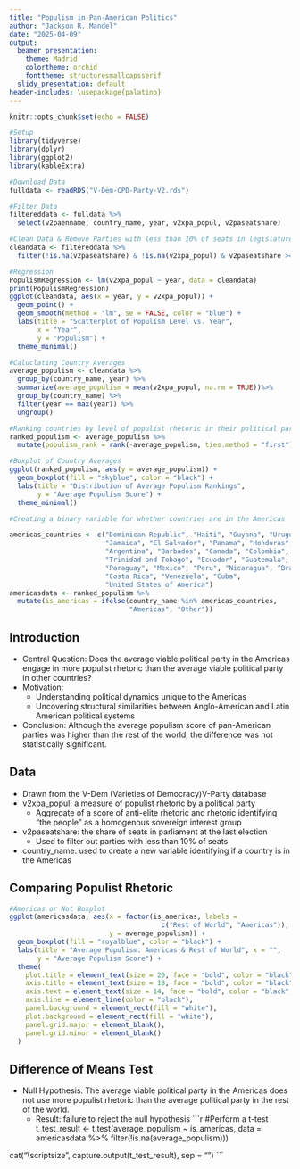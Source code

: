 ```yaml
---
title: "Populism in Pan-American Politics"
author: "Jackson R. Mandel"
date: "2025-04-09"
output:
  beamer_presentation:
    theme: Madrid
    colortheme: orchid
    fonttheme: structuresmallcapsserif
  slidy_presentation: default
header-includes: \usepackage{palatino}
---
```


```r
knitr::opts_chunk$set(echo = FALSE)

#Setup
library(tidyverse)
library(dplyr)
library(ggplot2)
library(kableExtra)

#Download Data
fulldata <- readRDS("V-Dem-CPD-Party-V2.rds")

#Filter Data
filtereddata <- fulldata %>%
  select(v2paenname, country_name, year, v2xpa_popul, v2paseatshare)

#Clean Data & Remove Parties with less than 10% of seats in legislature
cleandata <- filtereddata %>%
  filter(!is.na(v2paseatshare) & !is.na(v2xpa_popul) & v2paseatshare >= 10)

#Regression
PopulismRegression <- lm(v2xpa_popul ~ year, data = cleandata)
print(PopulismRegression)
ggplot(cleandata, aes(x = year, y = v2xpa_popul)) +
  geom_point() +
  geom_smooth(method = "lm", se = FALSE, color = "blue") +
  labs(title = "Scatterplot of Populism Level vs. Year", 
       x = "Year", 
       y = "Populism") +
  theme_minimal()

#Caluclating Country Averages
average_populism <- cleandata %>%
  group_by(country_name, year) %>%
  summarize(average_populism = mean(v2xpa_popul, na.rm = TRUE))%>%
  group_by(country_name) %>%
  filter(year == max(year)) %>%
  ungroup()

#Ranking countries by level of populist rhetoric in their political parties
ranked_populism <- average_populism %>%
  mutate(populism_rank = rank(-average_populism, ties.method = "first"))

#Boxplot of Country Averages
ggplot(ranked_populism, aes(y = average_populism)) +
  geom_boxplot(fill = "skyblue", color = "black") +
  labs(title = "Distribution of Average Populism Rankings", 
       y = "Average Populism Score") +
  theme_minimal()

#Creating a binary variable for whether countries are in the Americas

americas_countries <- c("Dominican Republic", "Haiti", "Guyana", "Uruguay", 
                        "Jamaica", "El Salvador", "Panama", "Honduras", 
                        "Argentina", "Barbados", "Canada", "Colombia", 
                        "Trinidad and Tobago", "Ecuador", "Guatemala", 
                        "Paraguay", "Mexico", "Peru", "Nicaragua", "Brazil", 
                        "Costa Rica", "Venezuela", "Cuba", 
                        "United States of America")
americasdata <- ranked_populism %>%
  mutate(is_americas = ifelse(country_name %in% americas_countries, 
                              "Americas", "Other"))
```

## Introduction

- Central Question: Does the average viable political party in the Americas engage in more populist rhetoric than the average viable political party in other countries?
- Motivation:
     - Understanding political dynamics unique to the Americas
     - Uncovering structural similarities between Anglo-American and Latin American political systems
- Conclusion: Although the average populism score of pan-American parties was higher than the rest of the world, the difference was not statistically significant.

## Data

- Drawn from the V-Dem (Varieties of Democracy)V-Party database
- v2xpa_popul: a measure of populist rhetoric by a political party
  - Aggregate of a score of anti-elite rhetoric and rhetoric identifying "the people" as a homogenous sovereign interest group
- v2paseatshare: the share of seats in parliament at the last election
     - Used to filter out parties with less than 10% of seats
- country_name: used to create a new variable identifying if a country is in the Americas

## Comparing Populist Rhetoric

```r
#Americas or Not Boxplot
ggplot(americasdata, aes(x = factor(is_americas, labels = 
                                      c("Rest of World", "Americas")), 
                         y = average_populism)) +
  geom_boxplot(fill = "royalblue", color = "black") +
  labs(title = "Average Populism: Americas & Rest of World", x = "", 
       y = "Average Populism Score") +
  theme(
    plot.title = element_text(size = 20, face = "bold", color = "black", family = "serif"),
    axis.title = element_text(size = 18, face = "bold", color = "black", family = "serif"),
    axis.text = element_text(size = 14, face = "bold", color = "black", family = "serif"),
    axis.line = element_line(color = "black"),
    panel.background = element_rect(fill = "white"),
    plot.background = element_rect(fill = "white"),
    panel.grid.major = element_blank(),
    panel.grid.minor = element_blank()
  )
```

## Difference of Means Test
- Null Hypothesis: The average viable political party in the Americas does not use more populist rhetoric than the average political party in the rest of the world.
  - Result: failure to reject the null hypothesis
```r

#Perform a t-test
t_test_result <- t.test(average_populism ~ is_americas, 
                        data = americasdata %>% 
                          filter(!is.na(average_populism)))

cat("\\scriptsize", capture.output(t_test_result), sep = "\n")
```

